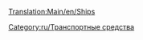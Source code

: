 [[Translation:Main/en/Ships]]
{{en/Bilingual box| ru
| ---
| Articles relating to Ships, Docks and Ship management are listed here.}}


[[Category:ru/Транспортные средства]]